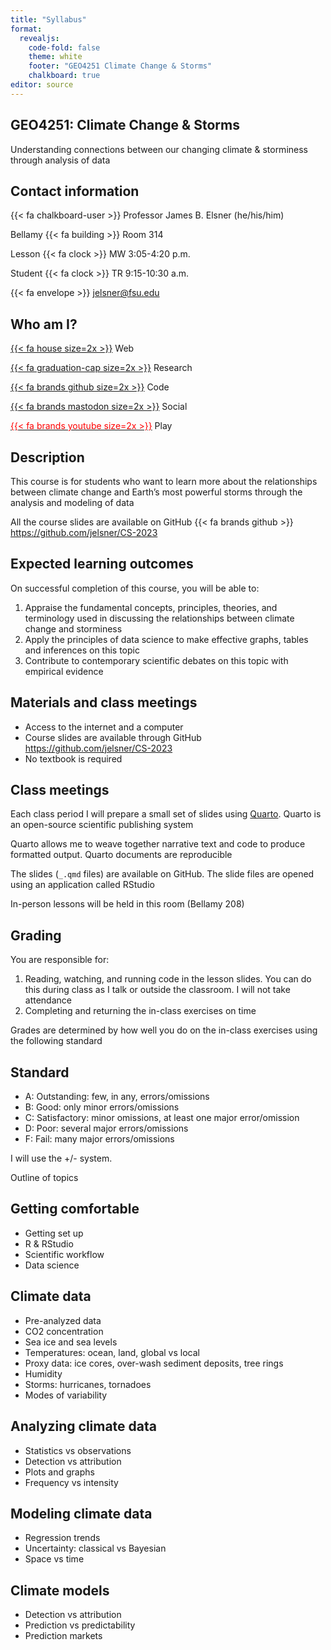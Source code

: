 ```yaml
---
title: "Syllabus"
format: 
  revealjs:
    code-fold: false
    theme: white
    footer: "GEO4251 Climate Change & Storms"
    chalkboard: true
editor: source
---
```


## GEO4251: Climate Change & Storms

Understanding connections between our changing climate & storminess through analysis of data

## Contact information

{{< fa chalkboard-user >}} Professor James B. Elsner (he/his/him)

Bellamy {{< fa building >}} Room 314

Lesson {{< fa clock >}} MW 3:05-4:20 p.m.

Student {{< fa clock >}} TR 9:15-10:30 a.m.

{{< fa envelope >}} [jelsner\@fsu.edu](mailto:jelsner@fsu.edu){.email}

## Who am I?

[{{< fa house size=2x >}}](http://myweb.fsu.edu/jelsner/_site/) Web

[{{< fa graduation-cap size=2x >}}](https://scholar.google.com/citations?user=uF8tRWQAAAAJ) Research

[{{< fa brands github size=2x >}}](https://github.com/jelsner/) Code

[{{< fa brands mastodon size=2x >}}](https://fediscience.org/@jelsner) Social

[<span style="color:red">{{< fa brands youtube size=2x >}}</span>](https://www.youtube.com/channel/UCmvKrcWTnNGjoy9OTGTz1qQ) Play

## Description

This course is for students who want to learn more about the relationships between climate change and Earth's most powerful storms through the analysis and modeling of data

All the course slides are available on GitHub {{< fa brands github >}}  <https://github.com/jelsner/CS-2023>

## Expected learning outcomes

On successful completion of this course, you will be able to:

1. Appraise the fundamental concepts, principles, theories, and terminology used in discussing the relationships between climate change and storminess
2. Apply the principles of data science to make effective graphs, tables and inferences on this topic
3. Contribute to contemporary scientific debates on this topic with empirical evidence

## Materials and class meetings {.unnumbered}

-   Access to the internet and a computer
-   Course slides are available through GitHub  <https://github.com/jelsner/CS-2023>
-   No textbook is required

## Class meetings

Each class period I will prepare a small set of slides using [Quarto](https://quarto.org/). Quarto is an open-source scientific publishing system

Quarto allows me to weave together narrative text and code to produce formatted output. Quarto documents are reproducible

The slides (`_.qmd` files) are available on GitHub. The slide files are opened using an application called RStudio

In-person lessons will be held in this room (Bellamy 208)

## Grading

You are responsible for:

1.  Reading, watching, and running code in the lesson slides. You can do this during class as I talk or outside the classroom. I will not take attendance
2.  Completing and returning the in-class exercises on time

Grades are determined by how well you do on the in-class exercises using the following standard

## Standard

-   A: Outstanding: few, in any, errors/omissions
-   B: Good: only minor errors/omissions
-   C: Satisfactory: minor omissions, at least one major error/omission
-   D: Poor: several major errors/omissions
-   F: Fail: many major errors/omissions

I will use the +/- system.

Outline of topics

## Getting comfortable

-   Getting set up
-   R & RStudio
-   Scientific workflow
-   Data science

## Climate data

-   Pre-analyzed data
-   CO2 concentration
-   Sea ice and sea levels
-   Temperatures: ocean, land, global vs local
-   Proxy data: ice cores, over-wash sediment deposits, tree rings
-   Humidity
-   Storms: hurricanes, tornadoes
-   Modes of variability

## Analyzing climate data

-   Statistics vs observations
-   Detection vs attribution
-   Plots and graphs
-   Frequency vs intensity

## Modeling climate data

-   Regression trends
-   Uncertainty: classical vs Bayesian
-   Space vs time

## Climate models

-   Detection vs attribution
-   Prediction vs predictability
-   Prediction markets